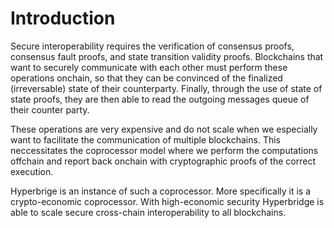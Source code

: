 # Introduction

Secure interoperability requires the verification of consensus proofs, consensus fault proofs, and state transition validity proofs. Blockchains that want to securely communicate with each other must perform these operations onchain, so that they can be convinced of the finalized (irreversable) state of their counterparty. Finally, through the use of state of state proofs, they are then able to read the outgoing messages queue of their counter party.

These operations are very expensive and do not scale when we especially want to facilitate the communication of multiple blockchains. This neccessitates the coprocessor model where we perform the computations offchain and report back onchain with cryptographic proofs of the correct execution.

Hyperbrige is an instance of such a coprocessor. More specifically it is a crypto-economic coprocessor. With high-economic security Hyperbridge is able to scale secure cross-chain interoperability to all blockchains.
